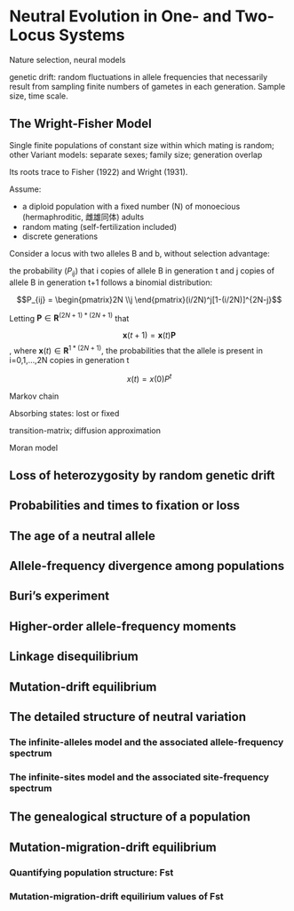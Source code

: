 # Neutral Evolution in One- and Two-Locus Systems

Nature selection, neural models

genetic drift: random fluctuations in allele frequencies that necessarily result from sampling finite numbers of gametes in each generation. Sample size, time scale.

## The Wright-Fisher Model

Single finite populations of constant size within which mating is random; other Variant models: separate sexes; family size; generation overlap

Its roots trace to Fisher (1922) and Wright (1931).

Assume:

- a diploid population with a fixed number (N) of monoecious (hermaphroditic, 雌雄同体) adults
- random mating (self-fertilization included)
- discrete generations

Consider a locus with two alleles B and b, without selection advantage:

the probability ($P_{ij}$) that i copies of allele B in generation t and j copies of allele B in generation t+1 follows a binomial distribution:

$$P_{ij} = \begin{pmatrix}2N \\j \end{pmatrix}(i/2N)^j[1-(i/2N)]^{2N-j}$$

Letting $\boldsymbol{P} \in \boldsymbol{R}^{(2N+1)*(2N+1)}$ that 

$$\boldsymbol{x}(t+1)=\boldsymbol{x}(t)\boldsymbol{P}$$
, where $\boldsymbol{x}(t) \in \boldsymbol{R}^{1*(2N+1)}$, the probabilities that the allele is present in i=0,1,...,2N copies in generation t

$$x(t) = x(0)P^t$$

Markov chain

Absorbing states: lost or fixed

transition-matrix; diffusion approximation

Moran model

## Loss of heterozygosity by random genetic drift



## Probabilities and times to fixation or loss

## The age of a neutral allele

## Allele-frequency divergence among populations

## Buri's experiment

## Higher-order allele-frequency moments

## Linkage disequilibrium

## Mutation-drift equilibrium

## The detailed structure of neutral variation

### The infinite-alleles model and the associated allele-frequency spectrum

### The infinite-sites model and the associated site-frequency spectrum

## The genealogical structure of a population

## Mutation-migration-drift equilibrium

### Quantifying population structure: Fst

### Mutation-migration-drift equilirium values of Fst